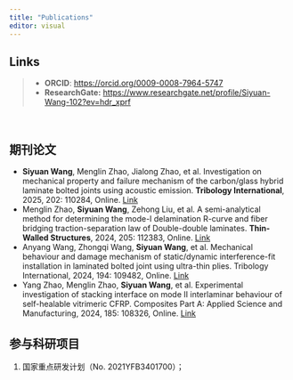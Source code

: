 ```yaml
---
title: "Publications"
editor: visual
---
```



::: {.callout-note}
## Links

>- **ORCID**: <https://orcid.org/0009-0008-7964-5747>
>- **ResearchGate:** <https://www.researchgate.net/profile/Siyuan-Wang-102?ev=hdr_xprf>
:::

&emsp;

## 期刊论文

-  **Siyuan Wang**, Menglin Zhao, Jialong Zhao, et al. Investigation on mechanical property and failure mechanism of the carbon/glass hybrid laminate bolted joints using acoustic emission. **Tribology International**, 2025, 202: 110284, Online. [Link](http://dx.doi.org/10.1016/j.triboint.2024.110284)
-  Menglin Zhao, **Siyuan Wang**, Zehong Liu, et al. A semi-analytical method for determining the mode-I delamination R-curve and fiber bridging traction-separation law of Double-double laminates. **Thin-Walled Structures**, 2024, 205: 112383, Online. [Link](http://dx.doi.org/10.1016/j.tws.2024.112383)
-  Anyang Wang, Zhongqi Wang, **Siyuan Wang**, et al. Mechanical behaviour and damage mechanism of static/dynamic interference-fit installation in laminated bolted joint using ultra-thin plies. Tribology International, 2024, 194: 109482, Online. [Link](http://dx.doi.org/10.1016/j.triboint.2024.109482)
-  Yang Zhao, Menglin Zhao, **Siyuan Wang**, et al. Experimental investigation of stacking interface on mode II interlaminar behaviour of self-healable vitrimeric CFRP. Composites Part A: Applied Science and Manufacturing, 2024, 185: 108326, Online. [Link](http://dx.doi.org/10.1016/j.compositesa.2024.108326)
  


## 参与科研项目

1.  国家重点研发计划（No. 2021YFB3401700）；